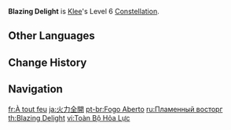 {{Constellation Infobox
|image       = Constellation Blazing Delight.png
|description = While under the effects of [[Sparks 'n' Splash]], Klee will regenerate 3 Energy for all members of the party (excluding Klee) every 3s.<br>When [[Sparks 'n' Splash]] is used, all party members will gain a 10% {{Color|Pyro DMG Bonus}} for 25s.
|level       = 6
|character   = Klee
|utility1    = Energy
|utility2    = Pyro DMG Bonus
}}
'''Blazing Delight''' is [[Klee]]'s Level 6 [[Constellation]].

==Other Languages==
{{Other Languages
|en      = Blazing Delight
|zhs     = 火力全开
|zhs_rm  = Huǒlì Quán Kāi
|zht     = 火力全開
|zht_rm  = Huǒlì Quán Kāi
|zh_tl   = Full Firepower
|ja      = 火力全開
|ja_rm   = Karyoku Zenkai
|ja_tl   = Full Firepower
|ko      = {{tt|화력|火力}} {{tt|전개|全開}}
|ko_rm   = Hwaryeok Jeongae
|ko_tl   = Full-Open Firepower
|es      = ¡Klee a la carga!
|es_tl   = Klee, Charge!
|fr      = À tout feu
|fr_tl   = Anything Goes On Fire
|fr_note = Appears to be derived from the idiom {{fr|{{wt|tout feu tout flamme|Être tout feu, tout flamme}}|lit=be all fire, all flame,}} roughly equivalent to the English idiom  "To be on fire"; and {{fr|{{wt|à tout-va}}}}, an idiom equivalent to the English idioms "all-out" or "anything goes."
|ru      = Пламенный восторг
|ru_tl   = Fiery Delight
|th      = Blazing Delight
|vi      = Toàn Bộ Hỏa Lực
|vi_tl   = Full Firepower
|de      = Feuer frei!
|de_tl   = Open Fire!
|id      = Blazing Delight
|pt      = Fogo Aberto
|pt_tl   = Open Fire
|tr      = Alevli Neşe
|tr_tl   = Blazing Joy
|it      = Delizia ardente
|it_tl   = Ardent Delight
}}

==Change History==
{{Change History|1.0}}

==Navigation==
{{Talent Navbox|Klee}}

[[fr:À tout feu]]
[[ja:火力全開]]
[[pt-br:Fogo Aberto]]
[[ru:Пламенный восторг]]
[[th:Blazing Delight]]
[[vi:Toàn Bộ Hỏa Lực]]